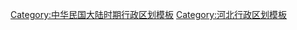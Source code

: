 {{Navbox
| name = 中華民國河北省行政區劃
| title = [[河北省 (中華民國)|河北省]]行政區劃<small>（[[中華民國政府]]遷臺前）</small>
| listclass = hlist
| image = [[File:ROC Div Hebei.svg|100px]]
| state = {{{state|autocollapse}}}
| above = 國別：[[中華民國]]　[[中华民国省会列表|省会]]：[[清苑縣]]（實際上寄治於[[直轄市 (中華民國)|直轄市]][[北平市]]）
| list1style = background:#ECECEC; text-align:center;
| list1 = 15[[行政督察區]]、133二級行政區（2[[市 (中華民國)|市]]、131[[縣 (中華民國)|縣]]）
| group2 = [[河北省政府|省政府]]直轄
| list2 =
* [[唐山市]]
* [[石門市]]
| group3 = 第一行政督察區
| list3 =
* [[臨榆縣]]
* [[撫寧縣]]
* [[昌黎县]]
* [[乐亭县]]
* [[灤縣]]
* [[宿松县]]
* [[遷安縣]]
* [[卢龙县]]
| group4 = 第二行政督察區
| list4 =
* [[寧河縣]]
* [[天津縣]]
* [[武清縣]]
* [[寶坻縣]]
* [[靜海縣]]
* [[青县]]
* [[大城县]]
* [[安次縣]]
| group5 = 第三行政督察區
| list5 =
* [[沧县|滄縣]]
* [[南皮县]]
* [[盐山县]]
* [[东光县]]
* [[吴桥县]]
* [[庆云县]]
* [[宁津县]]
| group6 = 第四行政督察區
| list6 =
* [[豐潤縣]]
* [[玉田县]]
* [[遵化縣]]
* [[兴隆县]]
* [[薊縣]]
* [[平谷縣]]
* [[密雲縣]]
| group7 = 第五行政督察區
| list7 =
* [[通縣]]
* [[大兴县 (北京市)|大兴县]]
* [[宛平縣]]
* [[良鄉縣]]
* [[房山縣]]
* [[懷柔縣]]
* [[顺义县]]
* [[昌平縣]]
* [[三河縣]]
* [[香河县]]
| group8 = 第六行政督察區
| list8 =
* [[涿縣]]
* [[固安县]]
* [[永清县]]
* [[霸縣]]
* [[新城县 (唐朝)|新城縣]]
* [[定兴县]]
* [[易县]]
* [[涞水县]]
* [[涞源县]]
* [[新鎮縣]]
| group9 = 第七行政督察區
| list9 =
* [[河間縣]]
* [[献县]]
* [[肃宁县]]
* [[任邱縣]]
* [[阜城县]]
* [[交河縣]]
* [[景县]]
* [[文安县]]
| group10 = 第八行政督察區
| list10 =
* [[清苑縣]]
* [[徐水縣]]
* [[顺平县|完縣]]
* [[滿城縣]]
* [[望都县]]
* [[雄县|雄縣]]
* [[容城县]]
* [[安新县]]
* [[高阳县]]
* [[蠡县]]
| group11 = 第九行政督察區
| list11 =
* [[定縣]]
* [[新樂縣]]
* [[唐县]]
* [[曲阳县]]
* [[行唐县]]
* [[阜平县]]
* [[无极县]]
* [[安國縣]]
* [[博野县]]
| group12 = 第十行政督察區
| list12 =
* [[深縣]]
* [[饶阳县]]
* [[安平县]]
* [[束鹿縣]]
* [[武邑县]]
* [[武强县]]
* [[衡水縣]]
* [[晋县]]
* [[深泽县]]
| group13 = 第十一行政督察區
| list13 =
* [[正定县]]
* [[获鹿县]]
* [[藁城縣]]
* [[欒城縣]]
* [[高邑县]]
* [[赵县]]
* [[柏乡县]]
* [[灵寿县]]
* [[平山县]]
* [[元氏县]]
* [[井陉县]]
* [[赞皇县]]
| group14 = 第十二行政督察區
| list14 =
* [[南宮縣]]
* [[冀县]]
* [[枣强县]]
* [[清河县]]
* [[故城县]]
* [[新河县]]
* [[威县]]
* [[广宗县]]
* [[宁晋县]]
* [[巨鹿县|鉅鹿縣]]
* [[平乡县]]
| group15 = 第十三行政督察區
| list15 =
* [[邢台县|邢臺縣]]
* [[任縣]]
* [[南和縣]]
* [[沙河縣]]
* [[鸡泽县]]
* [[隆平縣]]
* [[堯山縣]]
* [[临城县]]
* [[内丘县]]
| group16 = 第十四行政督察區
| list16 =
* [[大名县]]
* [[广平县]]
* [[南乐县]]
* [[清丰县]]
* [[东明县]]
* [[長垣縣]]
* [[濮阳县]]
| group17 = 第十五行政督察區
| list17 =
* [[磁县]]
* [[永年县 (隋朝)|永年县]]
* [[邯郸县]]
* [[曲周县]]
* [[成安县]]
* [[肥乡县]]
| below = {{中華民國大陸時期行政區劃模板索引}}
}}<noinclude>
{{collapsible option}}
[[Category:中华民国河北省行政区划| ]]
[[Category:中华民国大陆时期行政区划模板]]
[[Category:河北行政区划模板]]
</noinclude>